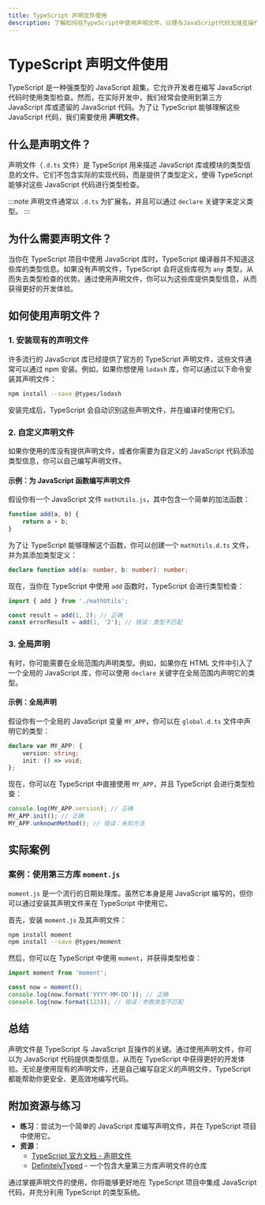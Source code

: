 ```yaml
---
title: TypeScript 声明文件使用
description: 了解如何在TypeScript中使用声明文件，以便与JavaScript代码无缝互操作。本文适合初学者，包含代码示例和实际案例。
---
```


# TypeScript 声明文件使用

TypeScript 是一种强类型的 JavaScript 超集，它允许开发者在编写 JavaScript 代码时使用类型检查。然而，在实际开发中，我们经常会使用到第三方 JavaScript 库或遗留的 JavaScript 代码。为了让 TypeScript 能够理解这些 JavaScript 代码，我们需要使用 **声明文件**。

## 什么是声明文件？

声明文件（`.d.ts` 文件）是 TypeScript 用来描述 JavaScript 库或模块的类型信息的文件。它们不包含实际的实现代码，而是提供了类型定义，使得 TypeScript 能够对这些 JavaScript 代码进行类型检查。

:::note
声明文件通常以 `.d.ts` 为扩展名，并且可以通过 `declare` 关键字来定义类型。
:::

## 为什么需要声明文件？

当你在 TypeScript 项目中使用 JavaScript 库时，TypeScript 编译器并不知道这些库的类型信息。如果没有声明文件，TypeScript 会将这些库视为 `any` 类型，从而失去类型检查的优势。通过使用声明文件，你可以为这些库提供类型信息，从而获得更好的开发体验。

## 如何使用声明文件？

### 1. 安装现有的声明文件

许多流行的 JavaScript 库已经提供了官方的 TypeScript 声明文件，这些文件通常可以通过 npm 安装。例如，如果你想使用 `lodash` 库，你可以通过以下命令安装其声明文件：

```bash
npm install --save @types/lodash
```

安装完成后，TypeScript 会自动识别这些声明文件，并在编译时使用它们。

### 2. 自定义声明文件

如果你使用的库没有提供声明文件，或者你需要为自定义的 JavaScript 代码添加类型信息，你可以自己编写声明文件。

#### 示例：为 JavaScript 函数编写声明文件

假设你有一个 JavaScript 文件 `mathUtils.js`，其中包含一个简单的加法函数：

```javascript
function add(a, b) {
    return a + b;
}
```

为了让 TypeScript 能够理解这个函数，你可以创建一个 `mathUtils.d.ts` 文件，并为其添加类型定义：

```typescript
declare function add(a: number, b: number): number;
```

现在，当你在 TypeScript 中使用 `add` 函数时，TypeScript 会进行类型检查：

```typescript
import { add } from './mathUtils';

const result = add(1, 2); // 正确
const errorResult = add(1, '2'); // 错误：类型不匹配
```

### 3. 全局声明

有时，你可能需要在全局范围内声明类型。例如，如果你在 HTML 文件中引入了一个全局的 JavaScript 库，你可以使用 `declare` 关键字在全局范围内声明它的类型。

#### 示例：全局声明

假设你有一个全局的 JavaScript 变量 `MY_APP`，你可以在 `global.d.ts` 文件中声明它的类型：

```typescript
declare var MY_APP: {
    version: string;
    init: () => void;
};
```

现在，你可以在 TypeScript 中直接使用 `MY_APP`，并且 TypeScript 会进行类型检查：

```typescript
console.log(MY_APP.version); // 正确
MY_APP.init(); // 正确
MY_APP.unknownMethod(); // 错误：未知方法
```

## 实际案例

### 案例：使用第三方库 `moment.js`

`moment.js` 是一个流行的日期处理库。虽然它本身是用 JavaScript 编写的，但你可以通过安装其声明文件来在 TypeScript 中使用它。

首先，安装 `moment.js` 及其声明文件：

```bash
npm install moment
npm install --save @types/moment
```

然后，你可以在 TypeScript 中使用 `moment`，并获得类型检查：

```typescript
import moment from 'moment';

const now = moment();
console.log(now.format('YYYY-MM-DD')); // 正确
console.log(now.format(123)); // 错误：参数类型不匹配
```

## 总结

声明文件是 TypeScript 与 JavaScript 互操作的关键。通过使用声明文件，你可以为 JavaScript 代码提供类型信息，从而在 TypeScript 中获得更好的开发体验。无论是使用现有的声明文件，还是自己编写自定义的声明文件，TypeScript 都能帮助你更安全、更高效地编写代码。

## 附加资源与练习

- **练习**：尝试为一个简单的 JavaScript 库编写声明文件，并在 TypeScript 项目中使用它。
- **资源**：
  - [TypeScript 官方文档 - 声明文件](https://www.typescriptlang.org/docs/handbook/declaration-files/introduction.html)
  - [DefinitelyTyped](https://github.com/DefinitelyTyped/DefinitelyTyped) - 一个包含大量第三方库声明文件的仓库

通过掌握声明文件的使用，你将能够更好地在 TypeScript 项目中集成 JavaScript 代码，并充分利用 TypeScript 的类型系统。